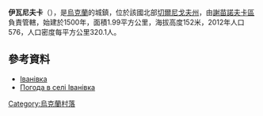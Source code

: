 {{coord|52|8|36|N|32|41|56|E|scale:100000|display=title}}

'''伊瓦尼夫卡'''（{{lang-uk|Іванівка}}），是[[烏克蘭|烏克蘭]]的城鎮，位於該國北部[[切爾尼戈夫州|切爾尼戈夫州]]，由[[謝苗諾夫卡區|謝苗諾夫卡區]]負責管轄，始建於1500年，面積1.99平方公里，海拔高度152米，2012年人口576，人口密度每平方公里320.1人。

==參考資料==
* [https://web.archive.org/web/20190222182252/http://w1.c1.rada.gov.ua/pls/z7503/A005?rf7571=41103 Іванівка]
* [http://weather.in.ua/ua/chernigovskaja/9324 Погода в селі Іванівка] {{Wayback|url=http://weather.in.ua/ua/chernigovskaja/9324 |date=20160305105954 }}

{{Ukraine-geo-stub}}
[[Category:烏克蘭村落|Category:烏克蘭村落]]